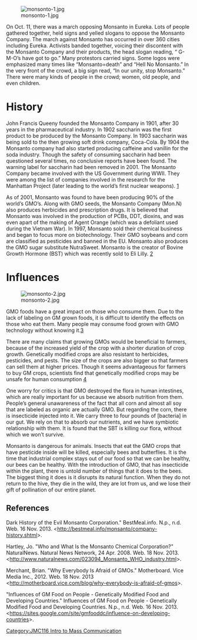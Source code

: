 {{JMC116inprogress|December 20, 2013}}
[[Image:monsonto-1.jpg|thumb]]


On Oct. 11, there was a march opposing Monsanto in Eureka. Lots of people gathered together, held signs and yelled slogans to oppose the Monsanto Company. The march against Monsanto has occurred in over 360 cities including Eureka. Activists banded together, voicing their discontent with the Monsanto Company and their products, the head slogan reading, “ G-M-O’s have got to go.” Many protestors carried signs. Some logos were emphasized many times like “Monsanto=death” and “Hell No Monsanto.” In the very front of the crowd, a big sign read, “In our unity, stop Monsanto.” There were many kinds of people in the crowd; women, old people, and even children. 

= History =
John Francis Queeny founded the Monsanto Company in 1901, after 30 years in the pharmaceutical industry. In 1902 saccharin was the first product to be produced by the Monsanto Company. In 1903 saccharin was being sold to the then growing soft drink company, Coca-Cola. By 1904 the Monsanto company had also started producing caffeine and vanillin for the soda industry. Though the safety of consuming saccharin had been questioned several times, no conclusive reports have been found. The warning label for saccharin had been removed in 2001. The Monsanto Company became involved with the US Government during WWII. They were among the list of companies involved in the research for the Manhattan Project (later leading to the world’s first nuclear weapons). [http://www.naturalnews.com/023094_Monsanto_WHO_industry.html]

As of 2001, Monsanto was found to have been producing 90% of the world’s GMO’s. Along with GMO seeds, the Monsanto Company (Mon.N) also produces herbicides and prescription drugs. It is believed that Monsanto was involved in the production of PCBs, DDT, dioxins, and was even apart of the making of Agent Orange (which was a defoliant used during the Vietnam War). In 1997, Monsanto sold their chemical business and began to focus more on biotechnology. Their GMO soybeans and corn are classified as pesticides and banned in the EU. Monsanto also produces the GMO sugar substitute NutraSweet. Monsanto is the creator of Bovine Growth Hormone (BST) which was recently sold to Eli Lilly.  [http://bestmeal.info/monsanto/company-history.shtml]



= Influences =
[[Image:monsonto-2.jpg]]

GMO foods have a great impact on those who consume them. Due to the lack of labeling on GM grown foods, it is difficult to identify the effects on those who eat them. Many people may consume food grown with GMO technology without knowing it.[http://motherboard.vice.com/blog/why-everybody-is-afraid-of-gmos]

There are many claims that growing GMOs would be beneficial to farmers, because of the increased yield of the crop with a shorter duration of crop growth. Genetically modified crops are also resistant to herbicides, pesticides, and pests. The size of the crops are also bigger so that farmers can sell them at higher prices. Though it seems advantageous for farmers to buy GM crops, scientists find that genetically modified crops may be unsafe for human consumption [https://sites.google.com/site/gmfooddc/influence-on-developing-countries]

One worry for critics is that GMO destroyed the flora in human intestines, which are really important for us because we absorb nutrition from them. People’s general unawareness of the fact that all corn and almost all soy that are labeled as organic are actually GMO. But regarding the corn, there is insecticide injected into it. We carry three to four pounds of [bacteria] in our gut. We rely on that to absorb our nutrients, and we have symbiotic relationship with them. It is found that the SBT is killing our flora, without which we won’t survive.
  
Monsanto is dangerous for animals. Insects that eat the GMO crops that have pesticide inside will be killed, especially bees and butterflies. It is the time that industrial complex stays out of our food so that we can be healthy, our bees can be healthy. With the introduction of GMO, that has insecticide within the plant, there is untold number of things that it does to the bees. The biggest thing it does is it disrupts its natural function. When they do not return to the hive, they die in the wild, they are lot from us, and we lose their gift of pollination of our entire planet.


== References ==

Dark History of the Evil Monsanto Corporation." BestMeal.info. N.p., n.d. Web. 16 Nov. 2013.
<http://bestmeal.info/monsanto/company-history.shtml>.


Hartley, Jo. "Who and What Is the Monsanto Chemical Corporation?" NaturalNews. Natural News
Network, 24 Apr. 2008. Web. 18 Nov. 2013. <http://www.naturalnews.com/023094_Monsanto_WHO_industry.html>.


Merchant, Brian. "Why Everybody Is Afraid of GMOs." Motherboard. Vice Media Inc., 2012. Web. 18 Nov. 2013 <http://motherboard.vice.com/blog/why-everybody-is-afraid-of-gmos>.


"Influences of GM Food on People - Genetically Modified Food and Developing Countries." Influences of GM Food on People - Genetically Modified Food and Developing Countries. N.p., n.d. Web. 16 Nov. 2013. <https://sites.google.com/site/gmfooddc/influence-on-developing-countries>.



[[Category:JMC116 Intro to Mass Communication]]